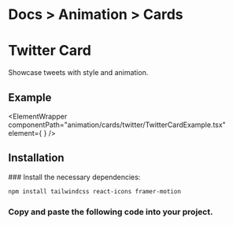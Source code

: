 
<h1 className="text-gray-800 dark:text-gray-200  text-[15px] mt-3 ">
  <span className="text-gray-500 ">Docs ></span>
  <span className="text-gray-500 ">Animation ></span> Cards
</h1>

# Twitter Card

Showcase tweets with style and animation.

## Example

<ElementWrapper
  componentPath="animation/cards/twitter/TwitterCardExample.tsx"
  element={
    <ElementPreviewWrapper>
      <TwitterCardExample
        username="Raju"
        name="Raju"
        profileImage="/memeimage/akshay1.webp"
        tweet="Ekkis din main paise double."
        organization="Lakshmi chit fund"
      />
    </ElementPreviewWrapper>
  }
/>

## Installation

<Steps>
### Install the necessary dependencies:

```bash copy
npm install tailwindcss react-icons framer-motion
```

### Copy and paste the following code into your project.

<CodeWrapper codePath="animation/cards/twitter/TwitterCard.tsx" />

</Steps>

